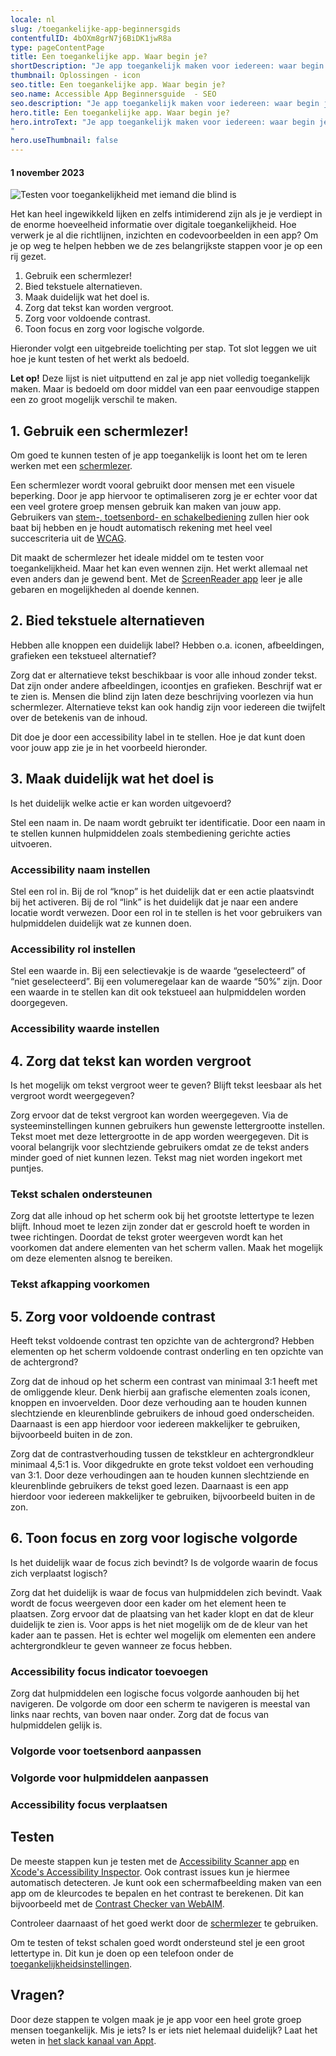 ```yaml
---
locale: nl
slug: /toegankelijke-app-beginnersgids
contentfulID: 4bOXm8grN7j6BiDK1jwR8a
type: pageContentPage
title: Een toegankelijke app. Waar begin je?
shortDescription: "Je app toegankelijk maken voor iedereen: waar begin je? Dit zijn de eerste zes stappen om te nemen."
thumbnail: Oplossingen - icon
seo.title: Een toegankelijke app. Waar begin je?
seo.name: Accessible App Beginnersguide  - SEO
seo.description: "Je app toegankelijk maken voor iedereen: waar begin je? Dit zijn de eerste zes stappen om te nemen."
hero.title: Een toegankelijke app. Waar begin je?
hero.introText: "Je app toegankelijk maken voor iedereen: waar begin je? Hieronder volgen de belangrijkste stappen die je helpen om je app bruikbaar te maken voor een zo groot mogelijke groep mensen, waaronder mensen met een beperking. 
"
hero.useThumbnail: false
---
```


<Hero
  title="Een toegankelijke app. Waar begin je?"
  introText="Je app toegankelijk maken voor iedereen: waar begin je? Hieronder volgen de belangrijkste stappen die je helpen om je app bruikbaar te maken voor een zo groot mogelijke groep mensen, waaronder mensen met een beperking. 
"
/>

#### 1 november 2023

<Image src="/img/light/usability-testing.71ee77e.jpg" alt="Testen voor toegankelijkheid met iemand die blind is"/>

Het kan heel ingewikkeld lijken en zelfs intimiderend zijn als je je verdiept in de enorme hoeveelheid informatie over digitale toegankelijkheid. Hoe verwerk je al die richtlijnen, inzichten en codevoorbeelden in een app? Om je op weg te helpen hebben we de zes belangrijkste stappen voor je op een rij gezet. 

1. Gebruik een schermlezer!
2. Bied tekstuele alternatieven.
3. Maak duidelijk wat het doel is.
4. Zorg dat tekst kan worden vergroot.
5. Zorg voor voldoende contrast.
6. Toon focus en zorg voor logische volgorde.

Hieronder volgt een uitgebreide toelichting per stap. Tot slot leggen we uit hoe je kunt testen of het werkt als bedoeld.

**Let op!** Deze lijst is niet uitputtend en zal je app niet volledig toegankelijk maken. Maar is bedoeld om door middel van een paar eenvoudige stappen een zo groot mogelijk verschil te maken.

## **1. Gebruik een schermlezer!**

Om goed te kunnen testen of je app toegankelijk is loont het om te leren werken met een [schermlezer](https://appt.org/nl/stats/screen-reader). 

Een schermlezer wordt vooral gebruikt door mensen met een visuele beperking. Door je app hiervoor  te optimaliseren zorg je er echter voor dat een veel grotere groep mensen gebruik kan maken van jouw app. Gebruikers van [stem-, toetsenbord- en schakelbediening](https://appt.org/nl/articles/assistive-technologies) zullen hier ook baat bij hebben en je houdt automatisch rekening met heel veel succescriteria uit de [WCAG](https://appt.org/nl/guidelines/wcag).

Dit maakt de schermlezer het ideale middel om te testen voor toegankelijkheid. Maar het kan even wennen zijn. Het werkt allemaal net even anders dan je gewend bent. Met de [ScreenReader app](https://screenreader.app/) leer je alle gebaren en mogelijkheden al doende kennen.

## **2. Bied tekstuele alternatieven**

Hebben alle knoppen een duidelijk label? Hebben o.a. iconen, afbeeldingen, grafieken een tekstueel alternatief? 

Zorg dat er alternatieve tekst beschikbaar is voor alle inhoud zonder tekst. Dat zijn onder andere afbeeldingen, icoontjes en grafieken. Beschrijf wat er te zien is. Mensen die blind zijn laten deze beschrijving voorlezen via hun schermlezer. Alternatieve tekst kan ook handig zijn voor iedereen die twijfelt over de betekenis van de inhoud.

Dit doe je door een accessibility label in te stellen. Hoe je dat kunt doen voor jouw app zie je in het voorbeeld hieronder.

<CodeSample id="accessibility-label" locale="nl"/>

## **3. Maak duidelijk wat het doel is**

Is het duidelijk welke actie er kan worden uitgevoerd? 

Stel een naam in. De naam wordt gebruikt ter identificatie. Door een naam in te stellen kunnen hulpmiddelen zoals stembediening gerichte acties uitvoeren.

### Accessibility naam instellen

<CodeSample id="accessibility-name" locale="nl"/>

Stel een rol in. Bij de rol “knop” is het duidelijk dat er een actie plaatsvindt bij het activeren. Bij de rol “link” is het duidelijk dat je naar een andere locatie wordt verwezen. Door een rol in te stellen is het voor gebruikers van hulpmiddelen duidelijk wat ze kunnen doen.

### Accessibility rol instellen

<CodeSample id="accessibility-role" locale="nl"/>

Stel een waarde in. Bij een selectievakje is de waarde “geselecteerd” of “niet geselecteerd”. Bij een volumeregelaar kan de waarde “50%” zijn. Door een waarde in te stellen kan dit ook tekstueel aan hulpmiddelen worden doorgegeven.

### Accessibility waarde instellen

<CodeSample id="accessibility-value" locale="nl"/>

## **4. Zorg dat tekst kan worden vergroot**

Is het mogelijk om tekst vergroot weer te geven? Blijft tekst leesbaar als het vergroot wordt weergegeven?

Zorg ervoor dat de tekst vergroot kan worden weergegeven. Via de systeeminstellingen kunnen gebruikers hun gewenste lettergrootte instellen. Tekst moet met deze lettergrootte in de app worden weergegeven. Dit is vooral belangrijk voor slechtziende gebruikers omdat ze de tekst anders minder goed of niet kunnen lezen. Tekst mag niet worden ingekort met puntjes.

### Tekst schalen ondersteunen

<CodeSample id="text-scale" locale="nl"/>

Zorg dat alle inhoud op het scherm ook bij het grootste lettertype te lezen blijft. Inhoud moet te lezen zijn zonder dat er gescrold hoeft te worden in twee richtingen. Doordat de tekst groter weergeven wordt kan het voorkomen dat andere elementen van het scherm vallen. Maak het mogelijk om deze elementen alsnog te bereiken.

### Tekst afkapping voorkomen

<CodeSample id="text-truncation" locale="nl"/>

## **5. Zorg voor voldoende contrast**

Heeft tekst voldoende contrast ten opzichte van de achtergrond? Hebben elementen op het scherm voldoende contrast onderling en ten opzichte van de achtergrond?

Zorg dat de inhoud op het scherm een contrast van minimaal 3:1 heeft met de omliggende kleur. Denk hierbij aan grafische elementen zoals iconen, knoppen en invoervelden. Door deze verhouding aan te houden kunnen slechtziende en kleurenblinde gebruikers de inhoud goed onderscheiden. Daarnaast is een app hierdoor voor iedereen makkelijker te gebruiken, bijvoorbeeld buiten in de zon.

Zorg dat de contrastverhouding tussen de tekstkleur en achtergrondkleur minimaal 4,5:1 is. Voor dikgedrukte en grote tekst voldoet een verhouding van 3:1. Door deze verhoudingen aan te houden kunnen slechtziende en kleurenblinde gebruikers de tekst goed lezen. Daarnaast is een app hierdoor voor iedereen makkelijker te gebruiken, bijvoorbeeld buiten in de zon.

## **6. Toon focus en zorg voor logische volgorde**

Is het duidelijk waar de focus zich bevindt? Is de volgorde waarin de focus zich verplaatst logisch?

Zorg dat het duidelijk is waar de focus van hulpmiddelen zich bevindt. Vaak wordt de focus weergeven door een kader om het element heen te plaatsen. Zorg ervoor dat de plaatsing van het kader klopt en dat de kleur duidelijk te zien is. Voor apps is het niet mogelijk om de de kleur van het kader aan te passen. Het is echter wel mogelijk om elementen een andere achtergrondkleur te geven wanneer ze focus hebben.

### Accessibility focus indicator toevoegen

<CodeSample id="accessibility-focus-indicator" locale="nl"/>

Zorg dat hulpmiddelen een logische focus volgorde aanhouden bij het navigeren. De volgorde om door een scherm te navigeren is meestal van links naar rechts, van boven naar onder. Zorg dat de focus van hulpmiddelen gelijk is. 

### Volgorde voor toetsenbord aanpassen

<CodeSample id="keyboard-order" locale="nl"/>

### Volgorde voor hulpmiddelen aanpassen

<CodeSample id="accessibility-order" locale="nl"/>

### Accessibility focus verplaatsen

<CodeSample id="accessibility-focus" locale="nl"/>

## Testen

De meeste stappen kun je testen met de [Accessibility Scanner app](https://developer.android.com/guide/topics/ui/accessibility/testing#accessibility-scanner) en [Xcode's Accessibility Inspector](https://developer.apple.com/library/archive/documentation/Accessibility/Conceptual/AccessibilityMacOSX/OSXAXTestingApps.html). Ook contrast issues kun je hiermee  automatisch detecteren. Je kunt ook een schermafbeelding maken van een app om de kleurcodes te bepalen en het contrast te berekenen. Dit kan bijvoorbeeld met de [Contrast Checker van WebAIM](https://webaim.org/resources/contrastchecker/). 

Controleer daarnaast of het goed werkt door de [schermlezer](https://appt-production-o4ale4roda-ez.a.run.apphttps://appt.org/nl/stats/schermlezer) te gebruiken.

Om te testen of tekst schalen goed wordt ondersteund stel je een groot lettertype in. Dit kun je doen op een telefoon onder de [toegankelijkheidsinstellingen](https://appt.org/nl/stats/font-size).

## Vragen?

Door deze stappen te volgen maak je je app voor een heel grote groep mensen toegankelijk. Mis je iets? Is er iets niet helemaal duidelijk? Laat het weten in [het slack kanaal van Appt](https://appt.li/slack).